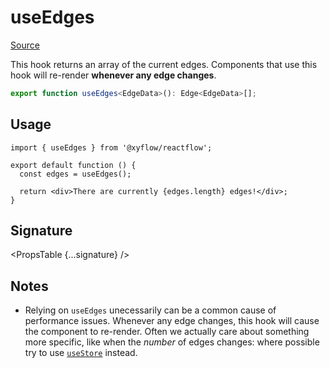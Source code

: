 
# useEdges

[Source](https://github.com/wbkd/react-flow/blob/6d9585c1a62bf549298c83ad5f2dcd6216a5b8eb/packages/core/src/hooks/useEdges.ts)

This hook returns an array of the current edges. Components that use this hook
will re-render **whenever any edge changes**.

```ts
export function useEdges<EdgeData>(): Edge<EdgeData>[];
```

## Usage

```tsx
import { useEdges } from '@xyflow/reactflow';

export default function () {
  const edges = useEdges();

  return <div>There are currently {edges.length} edges!</div>;
}
```

## Signature

<PropsTable {...signature} />

## Notes

- Relying on `useEdges` unecessarily can be a common cause of performance
  issues. Whenever any edge changes, this hook will cause the component to
  re-render. Often we actually care about something more specific, like when
  the _number_ of edges changes: where possible try to use
  [`useStore`](./useStore) instead.
